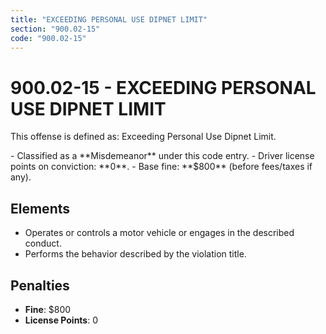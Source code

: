 ```yaml
---
title: "EXCEEDING PERSONAL USE DIPNET LIMIT"
section: "900.02-15"
code: "900.02-15"
---
```





# 900.02-15 - EXCEEDING PERSONAL USE DIPNET LIMIT

This offense is defined as: Exceeding Personal Use Dipnet Limit.

<Aside type="caution" title="Charge Type: Misdemeanor">
- Classified as a **Misdemeanor** under this code entry.
- Driver license points on conviction: **0**.
- Base fine: **$800** (before fees/taxes if any).
</Aside>

## Elements
- Operates or controls a motor vehicle or engages in the described conduct.
- Performs the behavior described by the violation title.

## Penalties
- **Fine**: $800
- **License Points**: 0
